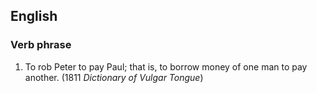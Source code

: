 ==English==
===Verb phrase===
# {{idiom}} {{vulgar}} To rob Peter to pay Paul; that is, to borrow money of one man to pay another. (1811 ''Dictionary of Vulgar Tongue'')